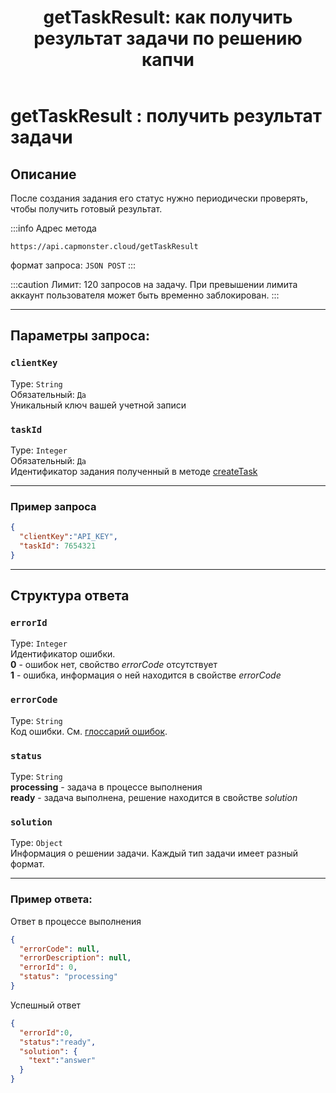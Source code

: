 ﻿---
sidebar_position: 1
sidebar_label: getTaskResult
title: "getTaskResult: как получить результат задачи по решению капчи"
description: "Узнайте, как использовать метод getTaskResult в API Capmonster Cloud для получения результата задачи. Подробное описание параметров, ответов и примеров запроса. Быстрое и удобное решение капч онлайн!"
---


<ArticleHead slug="api/methods/get-task-result" />

# getTaskResult : получить результат задачи
## **Описание**
После создания задания его статус нужно периодически проверять, чтобы получить готовый результат.

:::info Адрес метода
```http
https://api.capmonster.cloud/getTaskResult
```
формат запроса: `JSON POST`
:::

:::caution
Лимит: 120 запросов на задачу. При превышении лимита аккаунт пользователя может быть временно заблокирован. 
:::

---

## Параметры запроса:

### `clientKey`
Type: `String` <br />
Обязательный: `Да`<br />
Уникальный ключ вашей учетной записи

### `taskId`
Type: `Integer` <br />
Обязательный: `Да`<br />
Идентификатор задания полученный в методе [createTask](./create-task.md)

---
### Пример запроса

```json
{
  "clientKey":"API_KEY",
  "taskId": 7654321
}
```
--- 
## Структура ответа

### `errorId`
Type: `Integer` <br />
Идентификатор ошибки.<br />**0** - ошибок нет, свойство *errorCode* отсутствует<br />**1** - ошибка, информация о ней находится в свойстве *errorCode*

### `errorCode`
Type: `String` <br />
Код ошибки. См. [глоссарий ошибок](../api-errors.md).

### `status`
Type: `String` <br />
**processing** - задача в процессе выполнения<br />**ready** - задача выполнена, решение находится в свойстве *solution*

### `solution`
Type: `Object` <br />
Информация о решении задачи. Каждый тип задачи имеет разный формат.

---
### Пример ответа:

Ответ в процессе выполнения

```json
{
  "errorCode": null,
  "errorDescription": null,
  "errorId": 0,
  "status": "processing"
}
```

Успешный ответ

```json
{
  "errorId":0,
  "status":"ready",
  "solution": {
    "text":"answer"
  }
}
```
